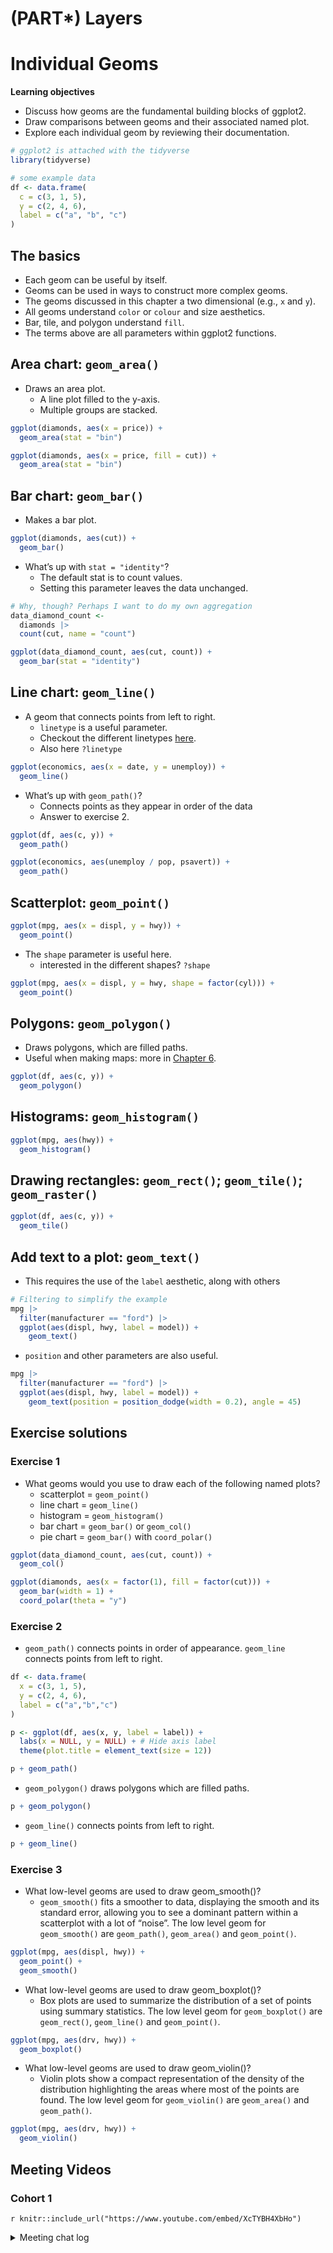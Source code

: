 # (PART\*) Layers {-}

# Individual Geoms

**Learning objectives**

* Discuss how geoms are the fundamental building blocks of ggplot2.
* Draw comparisons between geoms and their associated named plot.
* Explore each individual geom by reviewing their documentation.

```r
# ggplot2 is attached with the tidyverse
library(tidyverse)

# some example data
df <- data.frame(
  c = c(3, 1, 5),
  y = c(2, 4, 6),
  label = c("a", "b", "c")
)
```

## The basics

* Each geom can be useful by itself.
* Geoms can be used in ways to construct more complex geoms.
* The geoms discussed in this chapter a two dimensional (e.g., `x` and `y`).
* All geoms understand `color` or `colour` and size aesthetics.
* Bar, tile, and polygon understand `fill`.
* The terms above are all parameters within ggplot2 functions.

## Area chart: `geom_area()`

* Draws an area plot.
  - A line plot filled to the y-axis.
  - Multiple groups are stacked.

```r
ggplot(diamonds, aes(x = price)) +
  geom_area(stat = "bin")
```

```r
ggplot(diamonds, aes(x = price, fill = cut)) +
  geom_area(stat = "bin")
```

## Bar chart: `geom_bar()`

* Makes a bar plot.

```r
ggplot(diamonds, aes(cut)) +
  geom_bar()
```

* What's up with `stat = "identity"`?
  - The default stat is to count values.
  - Setting this parameter leaves the data unchanged.

```r
# Why, though? Perhaps I want to do my own aggregation
data_diamond_count <- 
  diamonds |>
  count(cut, name = "count")

ggplot(data_diamond_count, aes(cut, count)) +
  geom_bar(stat = "identity")
```

## Line chart: `geom_line()`

* A geom that connects points from left to right.
  - `linetype` is a useful parameter.
  - Checkout the different linetypes [here](https://ggplot2.tidyverse.org/reference/aes_linetype_size_shape.html).
  - Also here `?linetype`

```r
ggplot(economics, aes(x = date, y = unemploy)) +
  geom_line()
```

* What's up with `geom_path()`?
  - Connects points as they appear in order of the data
  - Answer to exercise 2.

```r
ggplot(df, aes(c, y)) +
  geom_path()
```

```r
ggplot(economics, aes(unemploy / pop, psavert)) +
  geom_path()
```

## Scatterplot: `geom_point()`

```r
ggplot(mpg, aes(x = displ, y = hwy)) + 
  geom_point()
```

* The `shape` parameter is useful here.
  - interested in the different shapes? `?shape`

```r
ggplot(mpg, aes(x = displ, y = hwy, shape = factor(cyl))) + 
  geom_point()
```

## Polygons: `geom_polygon()`

* Draws polygons, which are filled paths.
* Useful when making maps: more in [Chapter 6](https://ggplot2-book.org/maps).

```r
ggplot(df, aes(c, y)) +
  geom_polygon()
```

## Histograms: `geom_histogram()`

```r
ggplot(mpg, aes(hwy)) + 
  geom_histogram() 
```

## Drawing rectangles: `geom_rect()`; `geom_tile()`; `geom_raster()`

```r
ggplot(df, aes(c, y)) + 
  geom_tile() 
```

## Add text to a plot: `geom_text()`

* This requires the use of the `label` aesthetic, along with others

```r
# Filtering to simplify the example
mpg |> 
  filter(manufacturer == "ford") |>
  ggplot(aes(displ, hwy, label = model)) +
    geom_text()
```

* `position` and other parameters are also useful.

```r
mpg |> 
  filter(manufacturer == "ford") |>
  ggplot(aes(displ, hwy, label = model)) +
    geom_text(position = position_dodge(width = 0.2), angle = 45)
```

## Exercise solutions

### Exercise 1

* What geoms would you use to draw each of the following named plots?
  - scatterplot = `geom_point()`
  - line chart = `geom_line()`
  - histogram = `geom_histogram()`
  - bar chart = `geom_bar()` or `geom_col()`
  - pie chart = `geom_bar()` with `coord_polar()`

```r
ggplot(data_diamond_count, aes(cut, count)) +
  geom_col()
```

```r
ggplot(diamonds, aes(x = factor(1), fill = factor(cut))) +
  geom_bar(width = 1) +
  coord_polar(theta = "y")
```

### Exercise 2

* `geom_path()` connects points in order of appearance. `geom_line` connects points from left to right.

```r
df <- data.frame(
  x = c(3, 1, 5), 
  y = c(2, 4, 6), 
  label = c("a","b","c")
)

p <- ggplot(df, aes(x, y, label = label)) + 
  labs(x = NULL, y = NULL) + # Hide axis label
  theme(plot.title = element_text(size = 12))
```

```r
p + geom_path()
```


* `geom_polygon()` draws polygons which are filled paths.
```r
p + geom_polygon() 
```

* `geom_line()` connects points from left to right.
```r
p + geom_line() 
```

### Exercise 3

* What low-level geoms are used to draw geom_smooth()? 
  - `geom_smooth()` fits a smoother to data, displaying the smooth and its standard error, allowing you to see a dominant pattern within a scatterplot with a lot of "noise". The low level geom for `geom_smooth()` are `geom_path()`, `geom_area()` and `geom_point()`.

```r
ggplot(mpg, aes(displ, hwy)) + 
  geom_point() + 
  geom_smooth()
```

* What low-level geoms are used to draw geom_boxplot()? 
  - Box plots are used to summarize the distribution of a set of points using summary statistics. The low level geom for `geom_boxplot()` are `geom_rect()`, `geom_line()` and `geom_point()`. 

```r
ggplot(mpg, aes(drv, hwy)) + 
  geom_boxplot()
```

* What low-level geoms are used to draw geom_violin()?
  - Violin plots show a compact representation of the density of the distribution highlighting the areas where most of the points are found. The low level geom for `geom_violin()` are `geom_area()` and `geom_path()`. 

```r
ggplot(mpg, aes(drv, hwy)) + 
  geom_violin()
```

## Meeting Videos

### Cohort 1

`r knitr::include_url("https://www.youtube.com/embed/XcTYBH4XbHo")`

<details>
  <summary> Meeting chat log </summary>
```
00:13:39	priyanka gagneja:	I forgot to mention that since this is relatively smaller chapter Ryan has prepared some material introducing Chapter 4 for today and he will talking about the entire chapter next week.
00:16:38	priyanka gagneja:	that's correct
00:16:42	priyanka gagneja:	that's my understanding too
00:18:38	priyanka gagneja:	what do you mean circles .. can you share a more detailed example
00:21:59	Jiwan Heo:	tibble(id = 1:10) %>% mutate(x = cos(2*pi*id/10), y = sin(2*pi*id/10)) %>% ggplot(aes(x, y)) + geom_line() + coord_equal()
00:22:05	Jiwan Heo:	vs tibble(id = 1:10) %>% mutate(x = cos(2*pi*id/10), y = sin(2*pi*id/10)) %>% ggplot(aes(x, y)) + geom_path() + coord_equal()
00:35:42	priyanka gagneja:	Thank you Ryan !!
00:38:16	priyanka gagneja:	need a min
00:52:22	Michael Haugen:	“Side rail” no pun intended
00:52:34	Ryan S:	lol
00:52:34	Michael Haugen:	sounds great
00:54:02	Ryan Metcalf:	I was going to use Derail…..no pun intended!
00:54:05	Ryan Metcalf:	Thanks you everyone!
```
</details>
